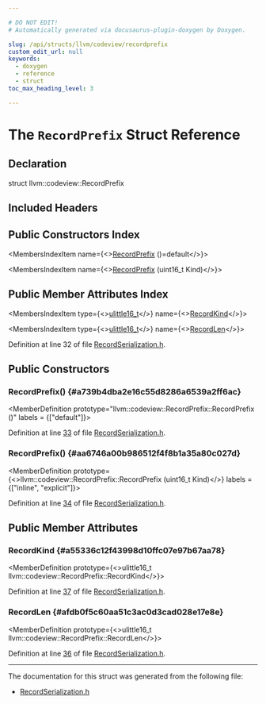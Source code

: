 ```yaml
---

# DO NOT EDIT!
# Automatically generated via docusaurus-plugin-doxygen by Doxygen.

slug: /api/structs/llvm/codeview/recordprefix
custom_edit_url: null
keywords:
  - doxygen
  - reference
  - struct
toc_max_heading_level: 3

---
```





# The `RecordPrefix` Struct Reference

<DoxygenPage pluginConfig={pluginConfig}>



## Declaration

<CodeBlock>struct llvm::codeview::RecordPrefix</CodeBlock>

## Included Headers

<IncludesList>
<IncludesListItem
  filePath="llvm/DebugInfo/CodeView/RecordSerialization.h"
  permalink="/docs/api/files/include/include/llvm/include/llvm/debuginfo/include/llvm/debuginfo/codeview/recordserialization-h"
  isLocal="true" />
</IncludesList>

## Public Constructors Index

<MembersIndex>

<MembersIndexItem
  name={<><a href="#a739b4dba2e16c55d8286a6539a2ff6ac">RecordPrefix</a> ()=default</>}>
</MembersIndexItem>

<MembersIndexItem
  name={<><a href="#aa6746a00b986512f4f8b1a35a80c027d">RecordPrefix</a> (uint16&#95;t Kind)</>}>
</MembersIndexItem>

</MembersIndex>

## Public Member Attributes Index

<MembersIndex>

<MembersIndexItem
  type={<><a href="/docs/api/namespaces/llvm/support/#a4e29b3df92632c930b82161555c3b8d6">ulittle16&#95;t</a></>}
  name={<><a href="#a55336c12f43998d10ffc07e97b67aa78">RecordKind</a></>}>
</MembersIndexItem>

<MembersIndexItem
  type={<><a href="/docs/api/namespaces/llvm/support/#a4e29b3df92632c930b82161555c3b8d6">ulittle16&#95;t</a></>}
  name={<><a href="#afdb0f5c60aa51c3ac0d3cad028e17e8e">RecordLen</a></>}>
</MembersIndexItem>

</MembersIndex>


Definition at line 32 of file <a href="/docs/api/files/include/include/llvm/include/llvm/debuginfo/include/llvm/debuginfo/codeview/recordserialization-h">RecordSerialization.h</a>.

<SectionDefinition>

## Public Constructors

### RecordPrefix() {#a739b4dba2e16c55d8286a6539a2ff6ac}

<MemberDefinition
  prototype="llvm::codeview::RecordPrefix::RecordPrefix ()"
  labels = {["default"]}>

Definition at line <a href="/docs/api/files/include/include/llvm/include/llvm/debuginfo/include/llvm/debuginfo/codeview/recordserialization-h/#l00033">33</a> of file <a href="/docs/api/files/include/include/llvm/include/llvm/debuginfo/include/llvm/debuginfo/codeview/recordserialization-h">RecordSerialization.h</a>.
</MemberDefinition>

### RecordPrefix() {#aa6746a00b986512f4f8b1a35a80c027d}

<MemberDefinition
  prototype={<>llvm::codeview::RecordPrefix::RecordPrefix (uint16&#95;t Kind)</>}
  labels = {["inline", "explicit"]}>

Definition at line <a href="/docs/api/files/include/include/llvm/include/llvm/debuginfo/include/llvm/debuginfo/codeview/recordserialization-h/#l00034">34</a> of file <a href="/docs/api/files/include/include/llvm/include/llvm/debuginfo/include/llvm/debuginfo/codeview/recordserialization-h">RecordSerialization.h</a>.
</MemberDefinition>

</SectionDefinition>

<SectionDefinition>

## Public Member Attributes

### RecordKind {#a55336c12f43998d10ffc07e97b67aa78}

<MemberDefinition
  prototype={<>ulittle16&#95;t llvm::codeview::RecordPrefix::RecordKind</>}>

Definition at line <a href="/docs/api/files/include/include/llvm/include/llvm/debuginfo/include/llvm/debuginfo/codeview/recordserialization-h/#l00037">37</a> of file <a href="/docs/api/files/include/include/llvm/include/llvm/debuginfo/include/llvm/debuginfo/codeview/recordserialization-h">RecordSerialization.h</a>.
</MemberDefinition>

### RecordLen {#afdb0f5c60aa51c3ac0d3cad028e17e8e}

<MemberDefinition
  prototype={<>ulittle16&#95;t llvm::codeview::RecordPrefix::RecordLen</>}>

Definition at line <a href="/docs/api/files/include/include/llvm/include/llvm/debuginfo/include/llvm/debuginfo/codeview/recordserialization-h/#l00036">36</a> of file <a href="/docs/api/files/include/include/llvm/include/llvm/debuginfo/include/llvm/debuginfo/codeview/recordserialization-h">RecordSerialization.h</a>.
</MemberDefinition>

</SectionDefinition>

<hr/>

The documentation for this struct was generated from the following file:

<ul>
<li><a href="/docs/api/files/include/include/llvm/include/llvm/debuginfo/include/llvm/debuginfo/codeview/recordserialization-h">RecordSerialization.h</a></li>
</ul>

</DoxygenPage>
